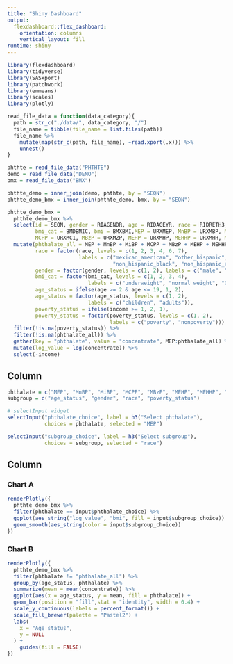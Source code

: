```yaml
---
title: "Shiny Dashboard"
output: 
  flexdashboard::flex_dashboard:
    orientation: columns
    vertical_layout: fill
runtime: shiny
---
```


```r
library(flexdashboard)
library(tidyverse)
library(SASxport)
library(patchwork)
library(emmeans)
library(scales)
library(plotly)
```

```r
read_file_data = function(data_category){
  path = str_c("./data/", data_category, "/")
  file_name = tibble(file_name = list.files(path))
  file_name %>% 
    mutate(map(str_c(path, file_name), ~read.xport(.x))) %>% 
    unnest() 
}

phthte = read_file_data("PHTHTE")
demo = read_file_data("DEMO")
bmx = read_file_data("BMX")

phthte_demo = inner_join(demo, phthte, by = "SEQN") 
phthte_demo_bmx = inner_join(phthte_demo, bmx, by = "SEQN")

phthte_demo_bmx =
  phthte_demo_bmx %>% 
  select(id = SEQN, gender = RIAGENDR, age = RIDAGEYR, race = RIDRETH3, income = INDFMPIR, 
         bmi_cat = BMDBMIC, bmi = BMXBMI,MEP = URXMEP, MnBP = URXMBP, MiBP = URXMIB, 
         MCPP = URXMC1, MBzP = URXMZP, MEHP = URXMHP, MEHHP = URXMHH, MEOHP = URXMOH) %>%
  mutate(phthalate_all = MEP + MnBP + MiBP + MCPP + MBzP + MEHP + MEHHP + MEHHP,
         race = factor(race, levels = c(1, 2, 3, 4, 6, 7), 
                       labels = c("mexican_american", "other_hispanic", "non_hispanic_white",
                                  "non_hispanic_black", "non_hispanic_asian", "other_race")),
         gender = factor(gender, levels = c(1, 2), labels = c("male", "female")),
         bmi_cat = factor(bmi_cat, levels = c(1, 2, 3, 4), 
                          labels = c("underweight", "normal weight", "Overweight","obese")),
         age_status = ifelse(age >= 2 & age <= 19, 1, 2),
         age_status = factor(age_status, levels = c(1, 2), 
                          labels = c("children", "adults")),
         poverty_status = ifelse(income >= 1, 2, 1), 
         poverty_status = factor(poverty_status, levels = c(1, 2), 
                                 labels = c("poverty", "nonpoverty"))) %>%
  filter(!is.na(poverty_status)) %>% 
  filter(!is.na(phthalate_all)) %>% 
  gather(key = "phthalate", value = "concentrate", MEP:phthalate_all) %>% 
  mutate(log_value = log(concentrate)) %>% 
  select(-income)
```


Column {.sidebar}
-----------------------------------------------------------------------

```r
phthalate = c("MEP", "MnBP", "MiBP", "MCPP", "MBzP", "MEHP", "MEHHP", "MEOHP")
subgroup = c("age_status", "gender", "race", "poverty_status")

# selectInput widget
selectInput("phthalate_choice", label = h3("Select phthalate"),
            choices = phthalate, selected = "MEP")

selectInput("subgroup_choice", label = h3("Select subgroup"),
            choices = subgroup, selected = "race")
```

Column {data-width=500}
-----------------------------------------------------------------------

### Chart A

```r
renderPlotly({
  phthte_demo_bmx %>% 
  filter(phthalate == input$phthalate_choice) %>% 
  ggplot(aes_string("log_value", "bmi", fill = input$subgroup_choice)) + 
  geom_smooth(aes_string(color = input$subgroup_choice))
})
```

### Chart B

```r
renderPlotly({
  phthte_demo_bmx %>% 
  filter(phthalate != "phthalate_all") %>% 
  group_by(age_status, phthalate) %>% 
  summarize(mean = mean(concentrate)) %>% 
  ggplot(aes(x = age_status, y = mean, fill = phthalate)) + 
  geom_bar(position = "fill",stat = "identity", width = 0.4) +
  scale_y_continuous(labels = percent_format()) +
  scale_fill_brewer(palette = "Pastel2") +
  labs(
    x = "Age status",
    y = NULL
  ) +
    guides(fill = FALSE)
})
```


